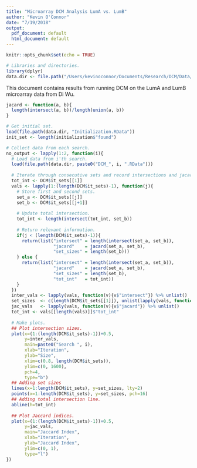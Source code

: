 ```yaml
---
title: "Microarray DCM Analysis LumA vs. LumB"
author: "Kevin O'Connor"
date: "7/19/2018"
output:
  pdf_document: default
  html_document: default
---
```


```r
knitr::opts_chunk$set(echo = TRUE)

# Libraries and directories.
library(dplyr)
data.dir <- file.path("/Users/kevinoconnor/Documents/Research/DCM/Data/2018_07_17 11_11_36/Debug_Output")
```

This document contains results from running DCM on the LumA and LumB microarray data from Di Wu.

```r
jacard <- function(a, b){
  length(intersect(a, b))/length(union(a, b))
}

# Get initial set.
load(file.path(data.dir, "Initialization.RData"))
init_set <- length(initialization$"found")

# Collect data from each search.
no_output <- lapply(1:2, function(i){
  # Load data from i'th search.
  load(file.path(data.dir, paste0("DCM_", i, ".RData")))
  
  # Iterate through consecutive sets and record intersections and jacards.
  tot_int <- DCM$it_sets[[1]]
  vals <- lapply(1:(length(DCM$it_sets)-1), function(j){
    # Store first and second sets.
    set_a <- DCM$it_sets[[j]]
    set_b <- DCM$it_sets[[j+1]]
    
    # Update total intersection.
    tot_int <- length(intersect(tot_int, set_b))
    
    # Return relevant information.
    if(j < (length(DCM$it_sets)-1)){
      return(list("intersect" = length(intersect(set_a, set_b)),
                  "jacard"    = jacard(set_a, set_b),
                  "set_sizes" = length(set_b)))
    } else {
      return(list("intersect" = length(intersect(set_a, set_b)),
                  "jacard"    = jacard(set_a, set_b),
                  "set_sizes" = length(set_b),
                  "tot_int"   = tot_int))
    }
  })
  inter_vals <- lapply(vals, function(v){v$"intersect"}) %>% unlist()
  set_sizes  <- c(length(DCM$it_sets[[1]]), unlist(lapply(vals, function(v){v$"set_sizes"})))
  jac_vals   <- lapply(vals, function(v){v$"jacard"}) %>% unlist()
  tot_int <- vals[[length(vals)]]$"tot_int"
  
  # Make plots.
  ## Plot intersection sizes.
  plot(x=(1:(length(DCM$it_sets)-1))+0.5,
       y=inter_vals, 
       main=paste0("Search ", i),
       xlab="Iteration", 
       ylab="Size",
       xlim=c(0.8, length(DCM$it_sets)),
       ylim=c(0, 1600),
       pch=4,
       type="b")
  ## Adding set sizes
  lines(x=1:length(DCM$it_sets), y=set_sizes, lty=2)
  points(x=1:length(DCM$it_sets), y=set_sizes, pch=16)
  ## Adding total intersection line.
  abline(h=tot_int)
  
  ## Plot Jaccard indices.
  plot(x=(1:(length(DCM$it_sets)-1))+0.5, 
       y=jac_vals, 
       main="Jaccard Index",
       xlab="Iteration",
       ylab="Jaccard Index",
       ylim=c(0, 1),
       type="l")
})
```